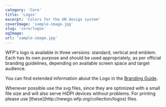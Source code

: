 ```yaml
---
category: 'Core'
title: 'Logos'
excerpt: 'Colors for the UN design system'
coverImage: 'sample-image.jpg'
slug: 'core/logos'
ogImage:
url: 'sample-image.jpg'
---
```


WFP's logo is available in three versions: standard, vertical and
emblem. Each has its own purpose and should be used appropriately, as per
official branding guidelines, depending on available screen space and target
audience.

You can find extended information about the Logo in the [Branding Guide](https://multimedia.wfp.org/Share/23tkan8b083764852o51171483myj8ex).

<BlockNotification kind="info" title="Which file type shall I use?">
  Whenever possible use the svg files, since they are optimized with a small
  file size and will also serve HiDPI devices without problems. For printing
  please use [these](http://newgo.wfp.org/collection/logos) files.
</BlockNotification>
<Logos />
